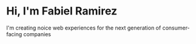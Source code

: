 # Hi, I'm Fabiel Ramirez

I'm creating noice web experiences for the next generation of consumer-facing companies
